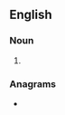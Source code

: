 ==English==

===Noun===
{{head|en|noun plural form}}

# {{plural of|trouper|lang=en}}

===Anagrams===
* {{anagrams|en|a=eoprrstu|posturer|pretours|resprout|sprouter}}